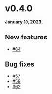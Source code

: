 # v0.4.0

**January 19, 2023**.

## New features

- [#64](https://github.com/fabien-ml/kobalte/issues/64)

## Bug fixes

- [#57](https://github.com/fabien-ml/kobalte/issues/57)
- [#58](https://github.com/fabien-ml/kobalte/issues/58)
- [#62](https://github.com/fabien-ml/kobalte/issues/62)
